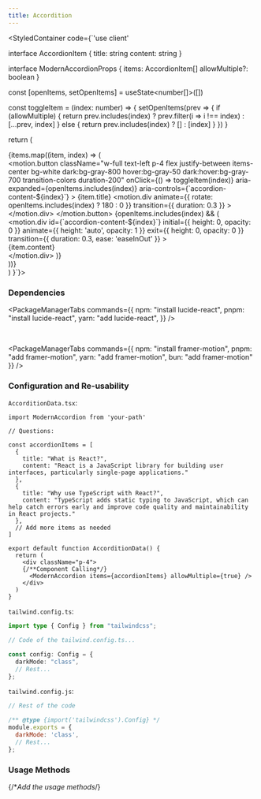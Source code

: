 ```yaml
---
title: Accordition
---
```



<StyledContainer code={`'use client'


interface AccordionItem {
  title: string
  content: string
}

interface ModernAccordionProps {
  items: AccordionItem[]
  allowMultiple?: boolean
}

  const [openItems, setOpenItems] = useState<number[]>([])

  const toggleItem = (index: number) => {
    setOpenItems(prev => {
      if (allowMultiple) {
        return prev.includes(index) ? prev.filter(i => i !== index) : [...prev, index]
      } else {
        return prev.includes(index) ? [] : [index]
      }
    })
  }

  return (
    <div className="w-full max-w-2xl mx-auto space-y-2">
      {items.map((item, index) => (
        <div key={index} className="border-none rounded-lg overflow-hidden">
          <motion.button
            className="w-full text-left p-4 flex justify-between items-center bg-white dark:bg-gray-800 hover:bg-gray-50 dark:hover:bg-gray-700 transition-colors duration-200"
            onClick={() => toggleItem(index)}
            aria-expanded={openItems.includes(index)}
            aria-controls={\`accordion-content-\${index}\`}
          >
            <span className="text-lg font-medium text-gray-900 dark:text-white">{item.title}</span>
            <motion.div
              animate={{ rotate: openItems.includes(index) ? 180 : 0 }}
              transition={{ duration: 0.3 }}
            >
              <ChevronDown className="w-5 h-5 text-gray-500 dark:text-gray-400" />
            </motion.div>
          </motion.button>
          <AnimatePresence initial={false}>
            {openItems.includes(index) && (
              <motion.div
                id={\`accordion-content-\${index}\`}
                initial={{ height: 0, opacity: 0 }}
                animate={{ height: 'auto', opacity: 1 }}
                exit={{ height: 0, opacity: 0 }}
                transition={{ duration: 0.3, ease: 'easeInOut' }}
              >
                <div className="p-4 bg-gray-50 dark:bg-gray-700 text-gray-700 dark:text-gray-300">
                  {item.content}
                </div>
              </motion.div>
            )}
          </AnimatePresence>
        </div>
      ))}
    </div>
  )
}`}>
    <AccorditionData />
</StyledContainer>

### Dependencies

<PackageManagerTabs 
  commands={{
    npm: "install lucide-react",
    pnpm: "install lucide-react",
    yarn: "add lucide-react",
  }} 
/>

<br />

<PackageManagerTabs 
  commands={{
    npm: "install framer-motion",
    pnpm: "add framer-motion",
    yarn: "add framer-motion",
    bun: "add framer-motion"
  }} 
/>

### Configuration and Re-usability

`AccorditionData.tsx`:

```tsx
import ModernAccordion from 'your-path'

// Questions:

const accordionItems = [
  {
    title: "What is React?",
    content: "React is a JavaScript library for building user interfaces, particularly single-page applications."
  },
  {
    title: "Why use TypeScript with React?",
    content: "TypeScript adds static typing to JavaScript, which can help catch errors early and improve code quality and maintainability in React projects."
  },
  // Add more items as needed
]

export default function AccorditionData() {
  return (
    <div className="p-4">
    {/**Component Calling*/}
      <ModernAccordion items={accordionItems} allowMultiple={true} />
    </div>
  )
}
```

`tailwind.config.ts`:
```ts
import type { Config } from "tailwindcss";

// Code of the tailwind.config.ts...

const config: Config = {
  darkMode: "class",
  // Rest...
};

```

`tailwind.config.js`:
```js
// Rest of the code

/** @type {import('tailwindcss').Config} */
module.exports = {
  darkMode: 'class',
  // Rest...
};

```

### Usage Methods

{/**Add the usage methods*/}
